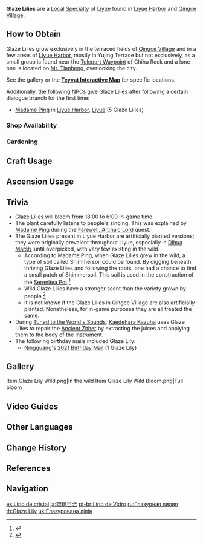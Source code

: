 {{Item Infobox
|id           = 100030
|image        = Item Glaze Lily.png
|type         = Liyue Local Specialties
|invCategory  = Materials
|description  = An extremely ancient flower that was said to be commonly seen in Liyue. It transforms the memories of the land into its fragrance during florescence.
|source1      = Found in [[Liyue Harbor]] and [[Qingce Village]]
|source2      = {{Sold By}}
|source3      = [[Gardening]] with [[A Path of Value: Luxuriant Glebe|Luxuriant Glebe]]
}}
{{Description|An extremely ancient flower, said to have once been a common sight in Liyue. It transforms the memories of the land into its fragrance during florescence. Legend has it that the flower will open at the sound of pure, beautiful music, and that there was once one who loved this flower more than any other. Now, however, the sight of a Glaze Lily in full bloom out in the wild is a rare one indeed.}}
'''Glaze Lilies''' are a [[Local Specialty]] of [[Liyue]] found in [[Liyue Harbor]] and [[Qingce Village]].

==How to Obtain==
Glaze Lilies grow exclusively in the terraced fields of [[Qingce Village]] and in a few areas of [[Liyue Harbor]], mostly in Yujing Terrace but not exclusively, as a small group is found near the [[Teleport Waypoint]] of Chihu Rock and a lone one is located on [[Mt. Tianheng]], overlooking the city.

See the gallery or the '''[https://webstatic-sea.mihoyo.com/app/ys-map-sea/index.html#/map/2?shown_types=38 Teyvat Interactive Map]''' for specific locations.

Additionally, the following NPCs give Glaze Lilies after following a certain dialogue branch for the first time:
*[[Madame Ping]] in [[Liyue Harbor]], [[Liyue]] (5 Glaze Lilies)

===Shop Availability===
{{Shop Availability}}

===Gardening===
{{Recipe
|type = Luxuriant Glebe
|time = 2d 22h
|Glaze Lily Seed = 1
|sort = Glaze Lily Seed
}}

==Craft Usage==
{{Craft Usage}}

==Ascension Usage==
{{Ascension Usage}}

==Trivia==
*Glaze Lilies will bloom from 18:00 to 6:00 in-game time.
*The plant carefully listens to people's singing. This was explained by [[Madame Ping]] during the [[Farewell, Archaic Lord]] quest.
*The Glaze Lilies present in Liyue Harbor are artificially planted versions; they were originally prevalent throughout Liyue, especially in [[Dihua Marsh]], until overpicked, with very few existing in the wild.
**According to Madame Ping, when Glaze Lilies grew in the wild, a type of soil called Shimmersoil could be found. By digging beneath thriving Glaze Lilies and following the roots, one had a chance to find a small patch of Shimmersoil. This soil is used in the construction of the [[Serenitea Pot]].<ref>{{Ref/Quest|A Teapot to Call Home: Part I}}</ref>
**Wild Glaze Lilies have a stronger scent than the variety grown by people.<ref>{{Ref/Quest|Solitary Fragrance}}</ref>
**It is not known if the Glaze Lilies in Qingce Village are also artificially planted. Nonetheless, for in-game purposes they are all treated the same.
*During [[Tuned to the World's Sounds (Quest)|Tuned to the World's Sounds]], [[Kaedehara Kazuha]] uses Glaze Lilies to repair the [[Ancient Zither]] by extracting the juices and applying them to the body of the instrument.
*The following birthday mails included Glaze Lily:
**[[Birthday/Ningguang#Fragrance of Blessings|Ningguang's 2021 Birthday Mail]] (1 Glaze Lily)

==Gallery==
<gallery hideaddbutton="true" captionalign="center">
Item Glaze Lily Wild.png|In the wild
Item Glaze Lily Wild Bloom.png|Full bloom
</gallery>

==Video Guides==
{{EVT
|video1   = https://youtu.be/7FW8wE1JOsQ
|caption1 = Farm Guide (40 total)

|video2   = https://youtu.be/zE6bnxVK2Ik
|caption2 = Farm Guide (36-39 total)

|video3   = https://youtu.be/aCb3HeOcfNU
|caption3 = Farm Guide (42 total)
}}

==Other Languages==
{{Other Languages
|en      = Glaze Lily
|zhs     = 琉璃百合
|zhs_rm  = Liúlí Bǎihé
|zht     = 琉璃百合
|zht_rm  = Liúlí Bǎihé
|zh_tl   = Glaze Lily
|zh_note = {{Lang|mini=1|zh=琉璃|zh_rm=Liúlí}} may also translate to lapis lazuli or glass.
|ja      = {{Rubi|琉|る|璃|り|百合|ゆり}}
|ja_rm   = Ruri Yuri<ref>{{Ref/Quest|Solitary Fragrance|note=Japanese Voice-Over}}</ref>
|ja_tl   = Glaze Lily
|ko      = {{tt|유리백합|琉璃百合}}
|ko_rm   = Yuri Baekhap
|ko_tl   = Glaze Lily
|es      = Lirio de cristal
|es_tl   = Crystal Lily
|fr      = Lys verni
|fr_tl   = Varnished Lily
|ru      = Глазурная лилия
|ru_tl   = 
|th      = Glaze Lily
|vi      = {{tt|Bách Hợp|百合}} {{tt|Lưu Ly|琉璃}}
|vi_tl   = Glaze Lily
|de      = Glaslilie
|de_tl   = Glass Lily
|id      = Glaze Lily
|pt      = Lírio de Vidro
|pt_tl   = Glass Lily
}}

==Change History==
{{Change History|1.0}}

==References==
{{Reflist}}

==Navigation==
{{Material Navbox|type=Local Specialties}}

[[es:Lirio de cristal]]
[[ja:琉璃百合]]
[[pt-br:Lírio de Vidro]]
[[ru:Глазурная лилия]]
[[th:Glaze Lily]]
[[uk:Глазурована лілія]]